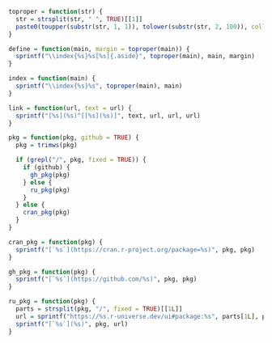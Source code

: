```r
toproper = function(str) {
  str = strsplit(str, " ", TRUE)[[1]]
  paste0(toupper(substr(str, 1, 1)), tolower(substr(str, 2, 100)), collapse = " ")
}

define = function(main, margin = toproper(main)) {
  sprintf("\\index{%s}%s[%s]{.aside}", toproper(main), main, margin)
}

index = function(main) {
  sprintf("\\index{%s}%s", toproper(main), main)
}

link = function(url, text = url) {
  sprintf("[%s](%s)^[[%s](%s)]", text, url, url, url)
}

pkg = function(pkg, github = TRUE) {
  pkg = trimws(pkg)

  if (grepl("/", pkg, fixed = TRUE)) {
    if (github) {
      gh_pkg(pkg)
    } else {
      ru_pkg(pkg)
    }
  } else {
    cran_pkg(pkg)
  }
}

cran_pkg = function(pkg) {
  sprintf("[`%s`](https://cran.r-project.org/package=%s)", pkg, pkg)
}

gh_pkg = function(pkg) {
  sprintf("[`%s`](https://github.com/%s)", pkg, pkg)
}

ru_pkg = function(pkg) {
  parts = strsplit(pkg, "/", fixed = TRUE)[[1L]]
  url = sprintf("https://%s.r-universe.dev/ui#package:%s", parts[1L], parts[2L])
  sprintf("[`%s`](%s)", pkg, url)
}
```
